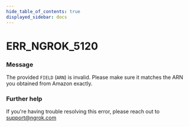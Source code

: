 ```yaml
---
hide_table_of_contents: true
displayed_sidebar: docs
---
```



# ERR_NGROK_5120

### Message
The provided `FIELD` (`ARN`) is invalid. Please make sure it matches the ARN you obtained from Amazon exactly.

<ErrorDetails error='err_ngrok_5120' />


### Further help
If you're having trouble resolving this error, please reach out to [support@ngrok.com](mailto:support@ngrok.com?subject=Help%20with%20ERR_NGROK_5120)

